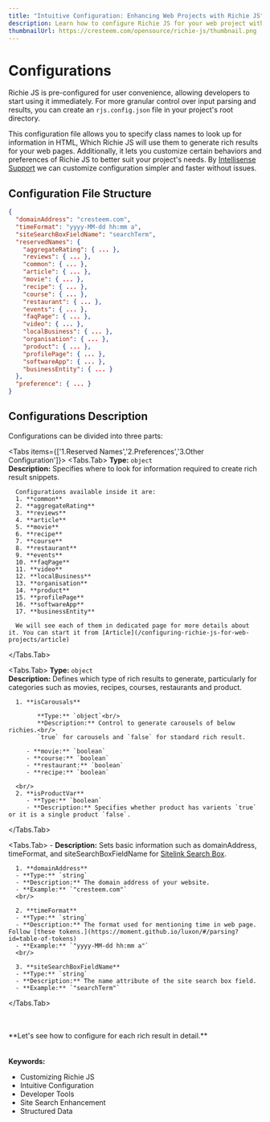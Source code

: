 ---
title: "Intuitive Configuration: Enhancing Web Projects with Richie JS"
description: Learn how to configure Richie JS for your web project with ease. Discover the power of customizing input parsing and results with our intuitive configuration file structure. Get started with configuring rich results for your website today!
thumbnailUrl: https://cresteem.com/opensource/richie-js/thumbnail.png
---

# Configurations
Richie JS is pre-configured for user convenience, allowing developers to start using it immediately. For more granular control over input parsing and results, you can create an `rjs.config.json` file in your project's root directory.

This configuration file allows you to specify class names to look up for information in HTML, Which Richie JS will use them to generate rich results for your web pages. Additionally, it lets you customize certain behaviors and preferences of Richie JS to better suit your project's needs. By [Intellisense Support](/unlocking-intellisense-for-richie-js) we can customize configuration simpler and faster without issues.

## Configuration File Structure

```json
{
  "domainAddress": "cresteem.com",
  "timeFormat": "yyyy-MM-dd hh:mm a",
  "siteSearchBoxFieldName": "searchTerm",
  "reservedNames": {
    "aggregateRating": { ... },
    "reviews": { ... },
    "common": { ... },
    "article": { ... },
    "movie": { ... },
    "recipe": { ... },
    "course": { ... },
    "restaurant": { ... },
    "events": { ... },
    "faqPage": { ... },
    "video": { ... },
    "localBusiness": { ... },
    "organisation": { ... },
    "product": { ... },
    "profilePage": { ... },
    "softwareApp": { ... },
    "businessEntity": { ... }
  },
  "preference": { ... }
}
```

## Configurations Description

Configurations can be divided into three parts:

<Tabs items={['1.Reserved Names','2.Preferences','3.Other Configuration']}>
   <Tabs.Tab>
      **Type:** `object`<br/>
      **Description:** Specifies where to look for information required to create rich result snippets.

      Configurations available inside it are:
      1. **common**
      2. **aggregateRating**
      3. **reviews**
      4. **article**
      5. **movie**
      6. **recipe**
      7. **course**
      8. **restaurant**
      9. **events**
      10. **faqPage**
      11. **video**
      12. **localBusiness**
      13. **organisation**
      14. **product**
      15. **profilePage**
      16. **softwareApp**
      17. **businessEntity**

      We will see each of them in dedicated page for more details about it. You can start it from [Article](/configuring-richie-js-for-web-projects/article)
   </Tabs.Tab>
   
   <Tabs.Tab>
      **Type:** `object`<br/>
      **Description:** Defines which type of rich results to generate, particularly for categories such as movies, recipes, courses, restaurants and product.

      1. **isCarousals**

            **Type:** `object`<br/>
            **Description:** Control to generate carousels of below richies.<br/>
            `true` for carousels and `false` for standard rich result.

         - **movie:** `boolean` 
         - **course:** `boolean`
         - **restaurant:** `boolean` 
         - **recipe:** `boolean` 
      
      <br/>
      2. **isProductVar**
         - **Type:** `boolean`
         - **Description:** Specifies whether product has varients `true` or it is a single product `false`.

   </Tabs.Tab>

   <Tabs.Tab>
      - **Description:** Sets basic information such as domainAddress, timeFormat, and siteSearchBoxFieldName for [Sitelink Search Box](https://developers.google.com/search/docs/appearance/structured-data/sitelinks-searchbox).

      1. **domainAddress**
      - **Type:** `string`
      - **Description:** The domain address of your website.
      - **Example:** `"cresteem.com"`
      <br/>

      2. **timeFormat**
      - **Type:** `string`
      - **Description:** The format used for mentioning time in web page. Follow [these tokens.](https://moment.github.io/luxon/#/parsing?id=table-of-tokens)
      - **Example:** `"yyyy-MM-dd hh:mm a"`
      <br/>

      3. **siteSearchBoxFieldName**
      - **Type:** `string`
      - **Description:** The name attribute of the site search box field.
      - **Example:** `"searchTerm"`
   </Tabs.Tab>

</Tabs>

<br/>
<br/>
**Let's see how to configure for each rich result in detail.**


<br/>
<br/>
<br/>
<strong>Keywords:</strong>
<ul className={style.keywords}>
    <li>Customizing Richie JS</li>
    <li>Intuitive Configuration</li>
    <li>Developer Tools</li>
    <li>Site Search Enhancement</li>
    <li>Structured Data</li>
</ul>

